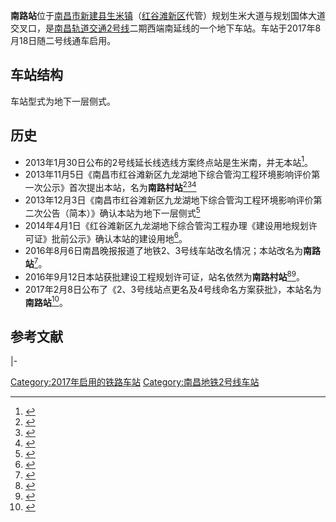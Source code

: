 {{Station Infobox
|Station Name = 南路站
|Engname = Nanlu Station
|Linecolor1 = #{{南昌地铁识别色|2}}
|Image = 
|Caption = 
|Number = 
|Code = 
|Location = {{CHN}}[[南昌市|南昌市]][[新建县|新建县]][[生米镇|生米镇]]规划道路与规划国体大道的交叉口
|Coord = {{Coord|28.5563047|N|115.7842422|E|format=dms|display=inline,title|type:railwaystation_region:CN}}
|Colour = 
|Type = 地下车站
|Line = {{南昌地铁线路名|2|block}}
|Open = 2017年8月18日
|Interchange = 
|Platformtype=[[侧式站台|侧式站台]]
|Platform = 2个侧式站台
|Exit = 
|Openhours = 
|Time First = 往地铁大厦方向：07:00<ref>{{Cite web|url=http://weibo.com/2673596701/Fho3v4ADK|title=#南昌地铁#【2号线首通段将于8月18日12：26... 来自南昌地铁 - 微博|accessdate=2017-08-18|author=|date=|work=weibo.com|publisher=}}</ref>
|Time Last = 往地铁大厦方向：21:00
|Map = 
}}

'''南路站'''位于[[南昌市|南昌市]][[新建县|新建县]][[生米镇|生米镇]]（[[红谷滩新区|红谷滩新区]]代管）规划生米大道与规划国体大道交叉口，是[[南昌轨道交通|南昌轨道交通]][[南昌轨道交通2号线|2号线]]二期西端南延线的一个地下车站。车站于2017年8月18日随二号线通车启用。

== 车站结构 ==
车站型式为地下一层侧式。

== 历史 ==
* 2013年1月30日公布的2号线延长线选线方案终点站是生米南，并无本站<ref>{{Cite web |url=http://www.ncghj.com/qtpqgg/3782.jhtml |title=南昌市城市快速轨道交通线网规划调整（九龙湖段）—2号线延长线选线方案 |accessdate=2014-12-12 |archive-date=2014-02-20 |archive-url=https://web.archive.org/web/20140220191433/http://www.ncghj.com/qtpqgg/3782.jhtml |dead-url=yes }}</ref>。
* 2013年11月5日《南昌市红谷滩新区九龙湖地下综合管沟工程环境影响评价第一次公示》首次提出本站，名为'''南路村站'''<ref>{{Cite web |url=http://www.ncmtr.com/newsshow.php?id=1602 |title=南昌市红谷滩新区九龙湖地下综合管沟工程环境影响评价第一次公示 |accessdate=2013-11-12 |archive-date=2013-11-12 |archive-url=https://web.archive.org/web/20131112084649/http://www.ncmtr.com/newsshow.php?id=1602 |dead-url=yes }}</ref><ref>{{Cite web |url=http://www.jxcbw.cn/jiangxi/nanchangminsheng/2013/1106/26034.html |title=南昌地铁2号线拟南延7.9公里 |accessdate=2014-12-12 |archive-date=2013-11-12 |archive-url=https://web.archive.org/web/20131112075453/http://www.jxcbw.cn/jiangxi/nanchangminsheng/2013/1106/26034.html |dead-url=yes }}</ref><ref>{{Cite web |url=http://www.ncnews.com.cn/ncxw/jrnc/t20131108_1087874.htm |title=南昌地铁２号线拟南延７．９公里　共设６座车站 |accessdate=2014-12-12 |archive-date=2013-11-12 |archive-url=https://web.archive.org/web/20131112080029/http://www.ncnews.com.cn/ncxw/jrnc/t20131108_1087874.htm |dead-url=yes }}</ref>
* 2013年12月3日《南昌市红谷滩新区九龙湖地下综合管沟工程环境影响评价第二次公告（简本）》确认本站为地下一层侧式<ref>{{Cite web |url=http://www.lsnc.cn/view.asp?id=17973 |title=南昌市红谷滩新区九龙湖地下综合管沟工程环境影响评价第二次公告（简本） |accessdate=2014-12-12 |archive-date=2014-12-13 |archive-url=https://web.archive.org/web/20141213034251/http://www.lsnc.cn/view.asp?id=17973 |dead-url=yes }}</ref>
* 2014年4月1日《红谷滩新区九龙湖地下综合管沟工程办理《建设用地规划许可证》批前公示》确认本站的建设用地<ref>{{Cite web |url=http://www.ncghj.com/qtpqgg/7097.jhtml |title=红谷滩新区九龙湖地下综合管沟工程办理《建设用地规划许可证》批前公示 |accessdate=2014-12-12 |archive-date=2014-10-07 |archive-url=https://web.archive.org/web/20141007082254/http://www.ncghj.com/qtpqgg/7097.jhtml |dead-url=yes }}</ref>。
* 2016年8月6日南昌晚报报道了地铁2、3号线车站改名情况；本站改名为'''南路站'''<ref>{{Cite web|url=http://www.ncwbw.cn/html/2016-08/06/content_314602.htm|title=地铁2、3号线30个站点有了新名字|accessdate=2016-08-10|author=|date=2016年8月6日|work=南昌晚报|publisher=|deadurl=yes|archiveurl=https://archive.is/20160810124721/http://www.ncwbw.cn/html/2016-08/06/content_314602.htm|archivedate=2016年8月10日}}</ref>。
* 2016年9月12日本站获批建设工程规划许可证，站名依然为'''南路村站'''<ref>{{Cite web|url=http://ghj.nc.gov.cn/gcghxkz/13096.jhtml|title=南昌市轨道交通2号线工程南路村站|accessdate=2016-12-12|author=南昌市城乡规划局|date=2016-09-12|publisher=|archive-url=https://web.archive.org/web/20161220152005/http://ghj.nc.gov.cn/gcghxkz/13096.jhtml|archive-date=2016-12-20|dead-url=yes}}</ref><ref>{{Cite web|url=http://jiangxi.jxnews.com.cn/system/2016/09/19/015207989.shtml|title=南昌地铁2号线11个站点建设规划获批 明年8月将开通17座车站|accessdate=2016-12-12|author=|date=2016-09-19|work=jiangxi.jxnews.com.cn|publisher=|archive-date=2016-12-20|archive-url=https://web.archive.org/web/20161220101052/http://jiangxi.jxnews.com.cn/system/2016/09/19/015207989.shtml|dead-url=no}}</ref>。
* 2017年2月8日公布了《2、3号线站点更名及4号线命名方案获批》，本站名为'''南路站'''<ref>{{Cite web |url=http://www.ncmtr.com/index.php?s=/home/news/detail/id/1896.html |title=2、3号线站点更名及4号线命名方案获批 |accessdate=2017-02-09 |author= |date=2017-02-08 |work=www.ncmtr.com |publisher= |archiveurl=https://web.archive.org/web/20170209022557/http://www.ncmtr.com/index.php?s=%2Fhome%2Fnews%2Fdetail%2Fid%2F1896.html |archivedate=2017-02-09 |deadurl=yes }}</ref>。

== 参考文献 ==
{{Reflist|colwidth=30em}}
{{Start rail box|[[南昌地铁|南昌地铁]]}} 
{{Terminus}}
{{s-line|{{南昌地铁线路名|2|block}}||#{{南昌地铁识别色|2}}}} 
{{s-inop|[[大岗站_(地铁)|大岗]]}}
|-
{{s-inop|[[生米南车辆综合基地|生米南车辆综合基地]]}}
{{s-line||出入场线|#{{南昌地铁识别色|2}}}} 
{{Terminus}}
{{End box}}

{{南昌轨道交通2号线}}

[[Category:2017年启用的铁路车站|Category:2017年启用的铁路车站]]
[[Category:南昌地铁2号线车站|Category:南昌地铁2号线车站]]